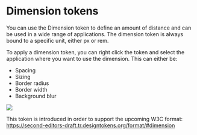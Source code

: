 # Dimension tokens

You can use the Dimension token to define an amount of distance and can be used in a wide range of applications. The dimension token is always bound to a specific unit, either px or rem.

To apply a dimension token, you can right click the token and select the application where you want to use the dimension. This can either be:
- Spacing
- Sizing
- Border radius
- Border width
- Background blur

![](/dimension-token.png)


<Callout>This token is introduced in order to support the upcoming W3C format: https://second-editors-draft.tr.designtokens.org/format/#dimension</Callout>
